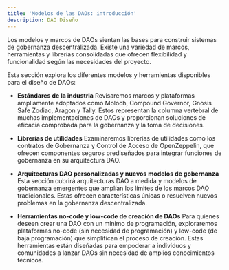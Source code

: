 ```yaml
---
title: 'Modelos de las DAOs: introducción'
description: DAO Diseño
---
```


Los modelos y marcos de DAOs sientan las bases para construir sistemas de gobernanza descentralizada. Existe una variedad de marcos, herramientas y librerías consolidadas que ofrecen flexibilidad y funcionalidad según las necesidades del proyecto.

Esta sección explora los diferentes modelos y herramientas disponibles para el diseño de DAOs:

- **Estándares de la industria**
    Revisaremos marcos y plataformas ampliamente adoptados como Moloch, Compound Governor, Gnosis Safe Zodiac, Aragon y Tally. Estos representan la columna vertebral de muchas implementaciones de DAOs y proporcionan soluciones de eficacia comprobada para la gobernanza y la toma de decisiones.

- **Librerías de utilidades**
    Examinaremos librerías de utilidades como los contratos de Gobernanza y Control de Acceso de OpenZeppelin, que ofrecen componentes seguros prediseñados para integrar funciones de gobernanza en su arquitectura DAO.

- **Arquitecturas DAO personalizadas y nuevos modelos de gobernanza**
    Esta sección cubrirá arquitecturas DAO a medida y modelos de gobernanza emergentes que amplían los límites de los marcos DAO tradicionales. Estas ofrecen características únicas o resuelven nuevos problemas en la gobernanza descentralizada.

- **Herramientas no-code y low-code de creación de DAOs**
    Para quienes deseen crear una DAO con un mínimo de programación, exploraremos plataformas no-code (sin necesidad de programación) y low-code (de baja programación) que simplifican el proceso de creación. Estas herramientas están diseñadas para empoderar a individuos y comunidades a lanzar DAOs sin necesidad de amplios conocimientos técnicos.